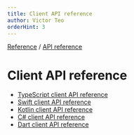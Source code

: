 ```yaml
---
title: Client API reference
author: Victor Teo
orderHint: 3
---
```


<div className="breadcrumbs">
  <span className="breadcrumb">
    <a href="/reference">Reference</a>
  </span>
  <span> / </span>
  <span className="breadcrumb">
    <a href="/reference/api-reference">API reference</a>
  </span>
</div>

# Client API reference

- [TypeScript client API reference](/reference/api-reference/client-api-reference/typescript-client-api-reference)
- [Swift client API reference](/reference/api-reference/client-api-reference/swift-client-api-reference)
- [Kotlin client API reference](/reference/api-reference/client-api-reference/kotlin-client-api-reference)
- [C# client API reference](/reference/api-reference/client-api-reference/csharp-client-api-reference)
- [Dart client API reference](/reference/api-reference/client-api-reference/dart-client-api-reference)
